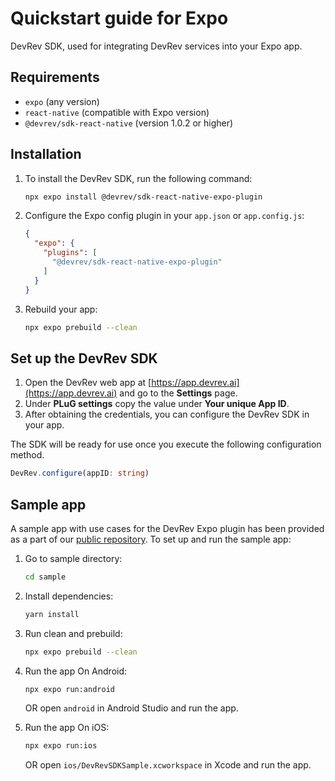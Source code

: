 
# Quickstart guide for Expo

DevRev SDK, used for integrating DevRev services into your Expo app.

## Requirements

- `expo` (any version)
- `react-native` (compatible with Expo version)
- `@devrev/sdk-react-native` (version 1.0.2 or higher)

## Installation

1. To install the DevRev SDK, run the following command:
	```bash
	npx expo install @devrev/sdk-react-native-expo-plugin
	```
1. Configure the Expo config plugin in your `app.json` or `app.config.js`:
	```json
	{
	  "expo": {
	    "plugins": [
	      "@devrev/sdk-react-native-expo-plugin"
	    ]
	  }
	}
	```
1. Rebuild your app:
	```bash
	npx expo prebuild --clean
	```

## Set up the DevRev SDK

1. Open the DevRev web app at [https://app.devrev.ai](https://app.devrev.ai) and go to the **Settings** page.
2. Under **PLuG settings** copy the value under **Your unique App ID**.
3. After obtaining the credentials, you can configure the DevRev SDK in your app.

The SDK will be ready for use once you execute the following configuration method.

```typescript
DevRev.configure(appID: string)
```

## Sample app
A sample app with use cases for the DevRev Expo plugin has been provided as a part of our [public repository](https://github.com/devrev/devrev-sdk-expo). To set up and run the sample app:

1. Go to sample directory:
	```sh
	cd sample
	```

2. Install dependencies:
	```sh
	yarn install
	```

3. Run clean and prebuild:
	```sh
	npx expo prebuild --clean
	```

4. Run the app On Android:
	```sh
	npx expo run:android
	```
	OR open `android` in Android Studio and run the app.

5. Run the app On iOS:
	```sh
	npx expo run:ios
	```
	OR open `ios/DevRevSDKSample.xcworkspace` in Xcode and run the app.
